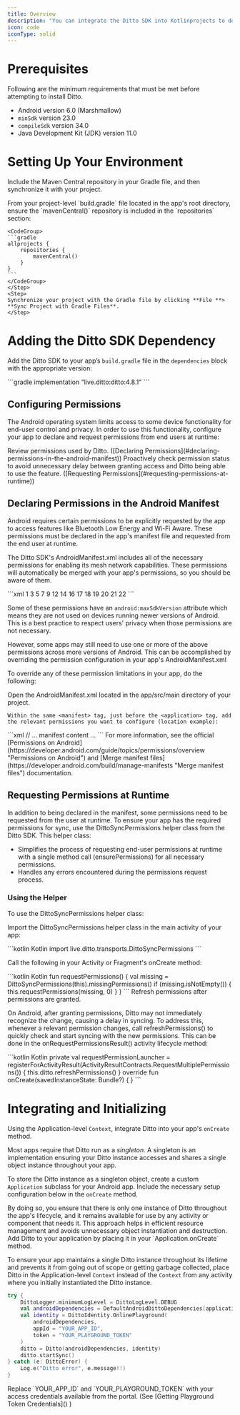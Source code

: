 ```yaml
---
title: Overview
description: "You can integrate the Ditto SDK into Kotlinprojects to develop native apps for the Android platform."
icon: code
iconType: solid
---
```


# Prerequisites

Following are the minimum requirements that must be met before attempting to install Ditto.

- Android version 6.0 (Marshmallow)
- `minSdk` version 23.0
- `compileSdk` version 34.0
- Java Development Kit (JDK) version 11.0

# Setting Up Your Environment

Include the Maven Central repository in your Gradle file, and then synchronize it with your project.

<Steps>
    <Step>
    From your project-level `build.gradle` file located in the app's root directory, ensure the `mavenCentral()` repository is included in the `repositories` section:

    <CodeGroup>
    ```gradle
    allprojects {
        repositories {
            mavenCentral()
        }
    }
    ```
    </CodeGroup>
    </Step>
    <Step>
    Synchronize your project with the Gradle file by clicking **File **> **Sync Project with Gradle Files**.
    </Step>
</Steps>

# Adding the Ditto SDK Dependency

Add the Ditto SDK to your app’s `build.gradle` file in the `dependencies` block with the appropriate version:

<CodeGroup>
```gradle
implementation "live.ditto:ditto:4.8.1"
```
</CodeGroup>

## Configuring Permissions

The Android operating system limits access to some device functionality for end-user control and privacy. In order to use this functionality, configure your app to declare and request permissions from end users at runtime:

<Steps>
<Step>
Review permissions used by Ditto. ([Declaring Permissions](#declaring-permissions-in-the-android-manifest))
</Step>
<Step>
Proactively check permission status to avoid unnecessary delay between granting access and Ditto being able to use the feature. ([Requesting Permissions](#requesting-permissions-at-runtime))
</Step>
</Steps>

## Declaring Permissions in the Android Manifest

Android requires certain permissions to be explicitly requested by the app to access features like Bluetooth Low Energy and Wi-Fi Aware. These permissions must be declared in the app's manifest file and requested from the end user at runtime.

The Ditto SDK's AndroidManifest.xml includes all of the necessary permissions for enabling its mesh network capabilities. These permissions will automatically be merged with your app's permissions, so you should be aware of them.

<CodeGroup>
```xml
1<uses-permission android:name="android.permission.BLUETOOTH" 
2 android:maxSdkVersion="30" /> 
3<uses-permission android:name="android.permission.BLUETOOTH_ADMIN" 
4 android:maxSdkVersion="30" /> 
5<uses-permission android:name="android.permission.BLUETOOTH_ADVERTISE" 
6 tools:targetApi="s" /> 
7<uses-permission android:name="android.permission.BLUETOOTH_CONNECT" 
8 tools:targetApi="s" /> 
9<uses-permission android:name="android.permission.BLUETOOTH_SCAN" 
10 android:usesPermissionFlags="neverForLocation" 
11 tools:targetApi="s" /> 
12<uses-permission android:name="android.permission.ACCESS_FINE_LOCATION" 
13 android:maxSdkVersion="32" /> 
14<uses-permission android:name="android.permission.ACCESS_COARSE_LOCATION" 
15 android:maxSdkVersion="30" /> 
16<uses-permission android:name="android.permission.INTERNET" /> 
17<uses-permission android:name="android.permission.ACCESS_WIFI_STATE" /> 
18<uses-permission android:name="android.permission.ACCESS_NETWORK_STATE" /> 
19<uses-permission android:name="android.permission.CHANGE_NETWORK_STATE" /> 
20<uses-permission android:name="android.permission.CHANGE_WIFI_MULTICAST_STATE" /> 
21<uses-permission android:name="android.permission.CHANGE_WIFI_STATE" /> 
22<uses-permission android:name="android.permission.NEARBY_WIFI_DEVICES" 
23 android:usesPermissionFlags="neverForLocation" 
24 tools:targetApi="tiramisu" />
```
</CodeGroup>

Some of these permissions have an `android:maxSdkVersion` attribute which means they are not used on devices running newer versions of Android. This is a best practice to respect users' privacy when those permissions are not necessary.

However, some apps may still need to use one or more of the above permissions across more versions of Android. This can be accomplished by overriding the permission configuration in your app's AndroidManifest.xml

To override any of these permission limitations in your app, do the following:

<Steps>
<Step>
Open the AndroidManifest.xml located in the app/src/main directory of your project.
</Step>
<Step>

`Within the same <manifest> tag, just before the <application> tag, add the relevant permissions you want to configure (location example):`

<CodeGroup>
```xml
// ... manifest content ...
```
</CodeGroup>
</Step>
</Steps>

<Info>
For more information, see the official [Permissions on Android](https://developer.android.com/guide/topics/permissions/overview "Permissions on Android") and [Merge manifest files](https://developer.android.com/build/manage-manifests "Merge manifest files") documentation.
</Info>

## Requesting Permissions at Runtime
In addition to being declared in the manifest, some permissions need to be requested from the user at runtime. To ensure your app has the required permissions for sync, use the DittoSyncPermissions helper class from the Ditto SDK. This helper class:

- Simplifies the process of requesting end-user permissions at runtime with a single method call (ensurePermissions) for all necessary permissions.
- Handles any errors encountered during the permissions request process.

### Using the Helper
To use the DittoSyncPermissions helper class:

<Steps>
<Step>

Import the DittoSyncPermissions helper class in the main activity of your app:

<CodeGroup>
```kotlin Kotlin
import live.ditto.transports.DittoSyncPermissions
```
</CodeGroup>
</Step>

<Step>

Call the following in your Activity or Fragment's onCreate method:

<CodeGroup>
```kotlin Kotlin
fun requestPermissions() {
    val missing = DittoSyncPermissions(this).missingPermissions()
    if (missing.isNotEmpty()) {
        this.requestPermissions(missing, 0)
    }
}
```
</CodeGroup>
</Step>

<Step>
Refresh permissions after permissions are granted.

On Android, after granting permissions, Ditto may not immediately recognize the change, causing a delay in syncing. To address this, whenever a relevant permission changes, call refreshPermissions() to quickly check and start syncing with the new permissions. This can be done in the onRequestPermissionsResult() activity lifecycle method:

<CodeGroup>
```kotlin Kotlin
private val requestPermissionLauncher = registerForActivityResult(ActivityResultContracts.RequestMultiplePermissions()) { this.ditto.refreshPermissions() } override fun onCreate(savedInstanceState: Bundle?) { }
```
</CodeGroup>
</Step>
</Steps>

# Integrating and Initializing

Using the Application-level `Context`, integrate Ditto into your app's `onCreate` method.

Most apps require that Ditto run as a _singleton_. A singleton is an implementation ensuring your Ditto instance accesses and shares a single object instance throughout your app.

To store the Ditto instance as a singleton object, create a custom `Application` subclass for your Android app. Include the necessary setup configuration below in the `onCreate` method.

<Info>
By doing so, you ensure that there is only one instance of Ditto throughout the app's lifecycle, and it remains available for use by any activity or component that needs it. This approach helps in efficient resource management and avoids unnecessary object instantiation and destruction.
</Info>

<Steps>
<Step>
Add Ditto to your application by placing it in your `Application.onCreate` method.

<Warning>

To ensure your app maintains a single Ditto instance throughout its lifetime and prevents it from going out of scope or getting garbage collected, place Ditto in the Application-level `Context` instead of the `Context` from any activity where you initially instantiated the Ditto instance.

</Warning>

```kotlin Kotlin
try {
    DittoLogger.minimumLogLevel = DittoLogLevel.DEBUG
    val androidDependencies = DefaultAndroidDittoDependencies(applicationContext)
    val identity = DittoIdentity.OnlinePlayground(
        androidDependencies,
        appId = "YOUR_APP_ID",
        token = "YOUR_PLAYGROUND_TOKEN"
    )
    ditto = Ditto(androidDependencies, identity)
    ditto.startSync()
} catch (e: DittoError) {
    Log.e("Ditto error", e.message!!)
}
```

</Step>

<Step>
Replace `YOUR_APP_ID` and `YOUR_PLAYGROUND_TOKEN` with your access credentials available from the portal. (See [Getting Playground Token Credentials]() )
</Step>
</Steps>
